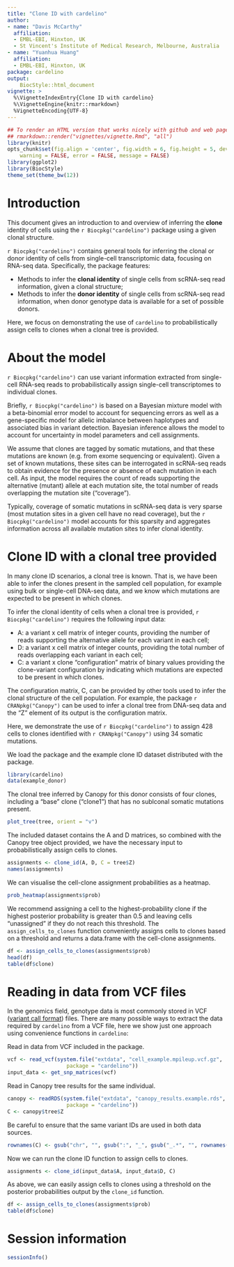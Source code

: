 ```yaml
---
title: "Clone ID with cardelino"
author:
- name: "Davis McCarthy"
  affiliation: 
  - EMBL-EBI, Hinxton, UK
  - St Vincent's Institute of Medical Research, Melbourne, Australia
- name: "Yuanhua Huang"
  affiliation:
  - EMBL-EBI, Hinxton, UK
package: cardelino
output:
    BiocStyle::html_document
vignette: >
  %\VignetteIndexEntry{Clone ID with cardelino}
  %\VignetteEngine{knitr::rmarkdown}
  %VignetteEncoding{UTF-8}
---
```



```r
## To render an HTML version that works nicely with github and web pages, do:
## rmarkdown::render("vignettes/vignette.Rmd", "all")
library(knitr)
opts_chunk$set(fig.align = 'center', fig.width = 6, fig.height = 5, dev = 'png',
    warning = FALSE, error = FALSE, message = FALSE)
library(ggplot2)
library(BiocStyle)
theme_set(theme_bw(12))
```

# Introduction

This document gives an introduction to and overview of inferring the **clone**
identity of cells using the `r Biocpkg("cardelino")` package using a given 
clonal structure.

`r Biocpkg("cardelino")` contains general tools for inferring the clonal or 
donor identity of cells from single-cell transcriptomic data, focusing on 
RNA-seq data. Specifically, the package features:

* Methods to infer the **clonal identity** of single cells from scRNA-seq read 
information, given a clonal structure;
* Methods to infer the **donor identity** of single cells from scRNA-seq read 
information, when donor genotype data is available for a set of possible donors.

Here, we focus on demonstrating the use of `cardelino` to probabilistically 
assign cells to clones when a clonal tree is provided.

# About the model

`r Biocpkg("cardelino")` can use variant information extracted from single-cell 
RNA-seq reads to probabilistically assign single-cell transcriptomes to 
individual clones.

Briefly, `r Biocpkg("cardelino")` is based on a Bayesian mixture model with a 
beta-binomial error model to account for sequencing errors as well as a 
gene-specific model for allelic imbalance between haplotypes and associated bias
in variant detection. Bayesian inference allows the model to account for 
uncertainty in model parameters and cell assignments.

We assume that clones are tagged by somatic mutations, and that these mutations
are known (e.g. from exome sequencing or equivalent). Given a set of known 
mutations, these sites can be interrogated in scRNA-seq reads to obtain evidence 
for the presence or absence of each mutation in each cell. As input, the model 
requires the count of reads supporting the alternative (mutant) allele at each 
mutation site, the total number of reads overlapping the mutation site 
("coverage"). 

Typically, coverage of somatic mutations in scRNA-seq data is very
sparse (most mutation sites in a given cell have no read coverage), but the 
`r Biocpkg("cardelino")` model accounts for this sparsity and aggregates 
information across all available mutation sites to infer clonal identity.

# Clone ID with a clonal tree provided

In many clone ID scenarios, a clonal tree is known. That is, we have been able 
to infer the clones present in the sampled cell population, for example using 
bulk or single-cell DNA-seq data, and we know which mutations are expected to be
present in which clones.

To infer the clonal identity of cells when a clonal tree is provided, 
`r Biocpkg("cardelino")` requires the following input data:

* A: a variant x cell matrix of integer counts, providing the number of reads
supporting the alternative allele for each variant in each cell;
* D: a variant x cell matrix of integer counts, providing the total number of 
reads overlapping each variant in each cell;
* C: a variant x clone "configuration" matrix of binary values providing the 
clone-variant configuration by indicating which mutations are expected to be 
present in which clones.

The configuration matrix, C, can be provided by other tools used to infer the 
clonal structure of the cell population. For example, the package 
`r CRANpkg("Canopy")` can be used to infer a clonal tree from DNA-seq data and 
the "Z" element of its output is the configuration matrix.

Here, we demonstrate the use of `r Biocpkg("cardelino")` to assign 428 cells to 
clones identified with `r CRANpkg("Canopy")` using 34 somatic mutations. 

We load the package and the example clone ID dataset distributed with the 
package.

```r
library(cardelino)
data(example_donor)
```

The clonal tree inferred by Canopy for this donor consists of four clones, 
including a "base" clone ("clone1") that has no sublconal somatic mutations 
present.

```r
plot_tree(tree, orient = "v")
```

The included dataset contains the A and D matrices, so combined with the Canopy 
tree object provided, we have the necessary input to probabilistically assign 
cells to clones.

```r
assignments <- clone_id(A, D, C = tree$Z)
names(assignments)
```

We can visualise the cell-clone assignment probabilities as a heatmap.

```r
prob_heatmap(assignments$prob)
```

We recommend assigning a cell to the highest-probability clone if the highest 
posterior probability is greater than 0.5 and leaving cells "unassigned" if they
do not reach this threshold. The `assign_cells_to_clones` function conveniently
assigns cells to clones based on a threshold and returns a data.frame with the
cell-clone assignments.

```r
df <- assign_cells_to_clones(assignments$prob)
head(df)
table(df$clone)
```

# Reading in data from VCF files

In the genomics field, genotype data is most commonly stored in VCF 
([variant call format](https://github.com/samtools/hts-specs)) files. There are 
many possible ways to extract the data required by `cardelino` from a VCF file,
here we show just one approach using convenience functions in `cardelino`:

Read in data from VCF included in the package. 

```r
vcf <- read_vcf(system.file("extdata", "cell_example.mpileup.vcf.gz", 
                   package = "cardelino"))
input_data <- get_snp_matrices(vcf)
```

Read in Canopy tree results for the same individual.

```r
canopy <- readRDS(system.file("extdata", "canopy_results.example.rds", 
                   package = "cardelino"))
C <- canopy$tree$Z
```

Be careful to ensure that the same variant IDs are used in both data sources.

```r
rownames(C) <- gsub("chr", "", gsub(":", "_", gsub("_.*", "", rownames(C))))
```

Now we can run the clone ID function to assign cells to clones.

```r
assignments <- clone_id(input_data$A, input_data$D, C)
```

As above, we can easily assign cells to clones using a threshold on the
posterior probabilities output by the `clone_id` function.

```r
df <- assign_cells_to_clones(assignments$prob)
table(df$clone)
```


# Session information {.unnumbered}

```r
sessionInfo()
```
